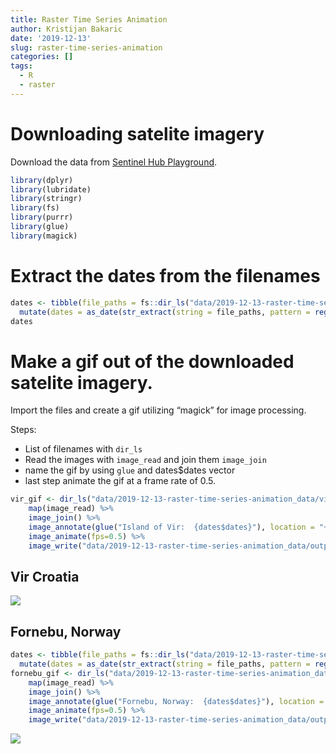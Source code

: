```yaml
---
title: Raster Time Series Animation
author: Kristijan Bakaric
date: '2019-12-13'
slug: raster-time-series-animation
categories: []
tags:
  - R
  - raster
---
```



# Downloading satelite imagery

Download the data from [Sentinel Hub Playground](https://apps.sentinel-hub.com/sentinel-playground/).

```r
library(dplyr)
library(lubridate)
library(stringr)
library(fs)
library(purrr)
library(glue)
library(magick)
```

# Extract the dates from the filenames

```r
dates <- tibble(file_paths = fs::dir_ls("data/2019-12-13-raster-time-series-animation_data/vir/", glob = "*.jpg")) %>%
  mutate(dates = as_date(str_extract(string = file_paths, pattern = regex(" [0-9]+-[0-9]+-[0-9]+"))))
dates
```

# Make a gif out of the downloaded satelite imagery.

Import the files and create a gif utilizing “magick” for image processing.

Steps:

- List of filenames with `dir_ls`
- Read the images with `image_read` and  join them `image_join` 
- name the gif by using `glue` and dates$dates vector
- last step animate the gif at a frame rate of 0.5.

```r
vir_gif <- dir_ls("data/2019-12-13-raster-time-series-animation_data/vir/", glob = "*.jpg") %>% 
    map(image_read) %>% 
    image_join() %>% 
    image_annotate(glue("Island of Vir:  {dates$dates}"), location = "+10+10", size = 20, color = "white") %>%
    image_animate(fps=0.5) %>% 
    image_write("data/2019-12-13-raster-time-series-animation_data/outputs/vir2015_2019.gif") 
```
##  Vir Croatia

![](/unknown//post/data/2019-12-13-raster-time-series-animation_data/outputs/vir2015_2019.gif)


## Fornebu, Norway

```r
dates <- tibble(file_paths = fs::dir_ls("data/2019-12-13-raster-time-series-animation_data/fornebu/", glob = "*.jpg")) %>%
  mutate(dates = as_date(str_extract(string = file_paths, pattern = regex(" [0-9]+-[0-9]+-[0-9]+"))))
fornebu_gif <- dir_ls("data/2019-12-13-raster-time-series-animation_data/fornebu/", glob = "*.jpg") %>% 
    map(image_read) %>% 
    image_join() %>% 
    image_annotate(glue("Fornebu, Norway:  {dates$dates}"), location = "+10+10", size = 20, color = "white") %>%
    image_animate(fps=0.5) %>% 
    image_write("data/2019-12-13-raster-time-series-animation_data/outputs/fornebu2015_2019.gif") 
```

![](/unknown//post/data/2019-12-13-raster-time-series-animation_data/outputs/fornebu2015_2019.gif)


